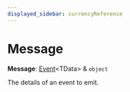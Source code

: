 ```yaml
---
displayed_sidebar: currencyReference
---
```



# Message

 **Message**: [Event](../currency.Event/page.mdx)&#60;TData&#62; & `object`

The details of an event to emit.
